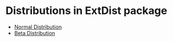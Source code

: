 <!--
%\VignetteEngine{knitr}
%\VignetteIndexEntry{Distributions-Index}
\usepackage{amsmath,amssymb}
-->


Distributions in ExtDist package
========================================================
* [Normal Distribution](Distributions-Normal.html)
* [Beta Distribution](Distributions-Beta.html)


